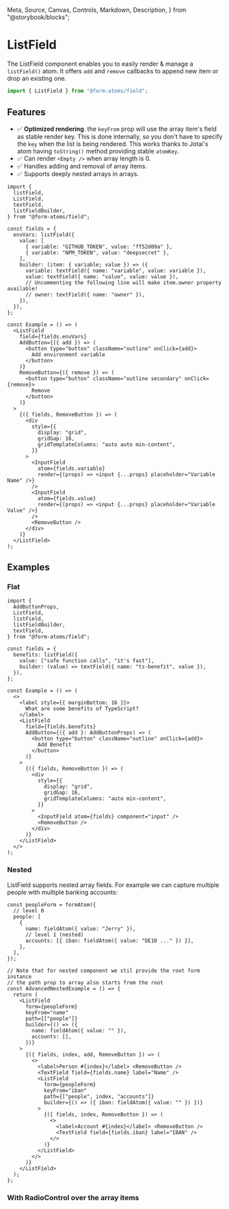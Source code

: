   Meta,
  Source,
  Canvas,
  Controls,
  Markdown,
  Description,
} from "@storybook/blocks";

<Meta title="components/ListField" />

# ListField

The ListField component enables you to easily render & manage a `listField()` atom. It offers `add` and `remove` callbacks to append new item or drop an existing one.

```ts
import { ListField } from "@form-atoms/field";
```

## Features

- ✅ **Optimized rendering**. the `keyFrom` prop will use the array item's field as stable render key. This is done internally, so you don't have to specify the `key` when the list is being rendered.
  This works thanks to Jotai's atom having `toString()` method providing stable `atomKey`.
- ✅ Can render `<Empty />` when array length is 0.
- ✅ Handles adding and removal of array items.
- ✅ Supports deeply nested arrays in arrays.

<Canvas sourceState="none" of={ListFieldStories.Primary} />

```tsx
import {
  listField,
  ListField,
  textField,
  listFieldBuilder,
} from "@form-atoms/field";

const fields = {
  envVars: listField({
    value: [
      { variable: "GITHUB_TOKEN", value: "ff52d09a" },
      { variable: "NPM_TOKEN", value: "deepsecret" },
    ],
    builder: (item: { variable; value }) => ({
      variable: textField({ name: "variable", value: variable }),
      value: textField({ name: "value", value: value }),
      // Uncommenting the following line will make item.owner property available!
      // owner: textField({ name: "owner" }),
    }),
  }),
};

const Example = () => (
  <ListField
    field={fields.envVars}
    AddButton={({ add }) => (
      <button type="button" className="outline" onClick={add}>
        Add environment variable
      </button>
    )}
    RemoveButton={({ remove }) => (
      <button type="button" className="outline secondary" onClick={remove}>
        Remove
      </button>
    )}
  >
    {({ fields, RemoveButton }) => (
      <div
        style={{
          display: "grid",
          gridGap: 16,
          gridTemplateColumns: "auto auto min-content",
        }}
      >
        <InputField
          atom={fields.variable}
          render={(props) => <input {...props} placeholder="Variable Name" />}
        />
        <InputField
          atom={fields.value}
          render={(props) => <input {...props} placeholder="Variable Value" />}
        />
        <RemoveButton />
      </div>
    )}
  </ListField>
);
```

## Examples

### Flat

<Description of={ListFieldStories.Flat} />

<Canvas sourceState="none" of={ListFieldStories.Flat} />

```tsx
import {
  AddButtonProps,
  ListField,
  listField,
  listFieldBuilder,
  textField,
} from "@form-atoms/field";

const fields = {
  benefits: listField({
    value: ["safe function calls", "it's fast"],
    builder: (value) => textField({ name: "ts-benefit", value }),
  }),
};

const Example = () => (
  <>
    <label style={{ marginBottom: 16 }}>
      What are some benefits of TypeScript?
    </label>
    <ListField
      field={fields.benefits}
      AddButton={({ add }: AddButtonProps) => (
        <button type="button" className="outline" onClick={add}>
          Add Benefit
        </button>
      )}
    >
      {({ fields, RemoveButton }) => (
        <div
          style={{
            display: "grid",
            gridGap: 16,
            gridTemplateColumns: "auto min-content",
          }}
        >
          <InputField atom={fields} component="input" />
          <RemoveButton />
        </div>
      )}
    </ListField>
  </>
);
```

### Nested

ListField supports nested array fields.
For example we can capture multiple people with multiple banking accounts:

<Canvas sourceState="none" of={ListFieldStories.Nested} />

```tsx
const peopleForm = formAtom({
  // level 0
  people: [
    {
      name: fieldAtom({ value: "Jerry" }),
      // level 1 (nested)
      accounts: [{ iban: fieldAtom({ value: "DE10 ..." }) }],
    },
  ],
});

// Note that for nested component we stil provide the root form instance
// the path prop to array also starts from the root
const AdvancedNestedExample = () => {
  return (
    <ListField
      form={peopleForm}
      keyFrom="name"
      path={["people"]}
      builder={() => ({
        name: fieldAtom({ value: "" }),
        accounts: [],
      })}
    >
      {({ fields, index, add, RemoveButton }) => (
        <>
          <label>Person #{index}</label> <RemoveButton />
          <TextField field={fields.name} label="Name" />
          <ListField
            form={peopleForm}
            keyFrom="iban"
            path={["people", index, "accounts"]}
            builder={() => ({ iban: fieldAtom({ value: "" }) })}
          >
            {({ fields, index, RemoveButton }) => (
              <>
                <label>Account #{index}</label> <RemoveButton />
                <TextField field={fields.iban} label="IBAN" />
              </>
            )}
          </ListField>
        </>
      )}
    </ListField>
  );
};
```

### With RadioControl over the array items

<Canvas sourceState="none" of={ListFieldStories.WithRadioControl} />
